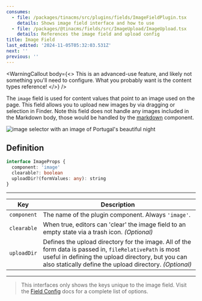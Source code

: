 ```yaml
---
consumes:
  - file: /packages/tinacms/src/plugins/fields/ImageFieldPlugin.tsx
    details: Shows image field interface and how to use
  - file: /packages/@tinacms/fields/src/ImageUpload/ImageUpload.tsx
    details: References the image field and upload config
title: Image Field
last_edited: '2024-11-05T05:32:03.531Z'
next: ''
previous: ''
---
```


<WarningCallout
  body={<>
    This is an advanced-use feature, and likely not something you'll need to configure. What you probably want is the content types reference!
  </>}
/>

The `image` field is used for content values that point to an image used on the page. This field allows you to upload new images by via dragging or selection in Finder. Note this field does not handle any images included in the Markdown body, those would be handled by the [markdown](/docs/reference/toolkit/fields/markdown) component.

![image selector with an image of Portugal's beautiful night](</Screenshot 2024-11-05 at 4.25.04 pm.png>)

## Definition

```typescript
interface ImageProps {
  component: 'image'
  clearable?: boolean
  uploadDir?(formValues: any): string
}
```

***

| Key         | Description                                                                                                                                                                                                              |
| ----------- | ------------------------------------------------------------------------------------------------------------------------------------------------------------------------------------------------------------------------ |
| `component` | The name of the plugin component. Always `'image'`.                                                                                                                                                                      |
| `clearable` | When true, editors can 'clear' the image field to an empty state via a trash icon. *(Optional)*                                                                                                                          |
| `uploadDir` | Defines the upload directory for the image. All of the form data is passed in, `fileRelativePath` is most useful in defining the upload directory, but you can also statically define the upload directory. *(Optional)* |

***

> This interfaces only shows the keys unique to the image field. Visit the [Field Config](https://tina.io/docs/extending-tina/custom-field-components/#default-field-plugins) docs for a complete list of options.
